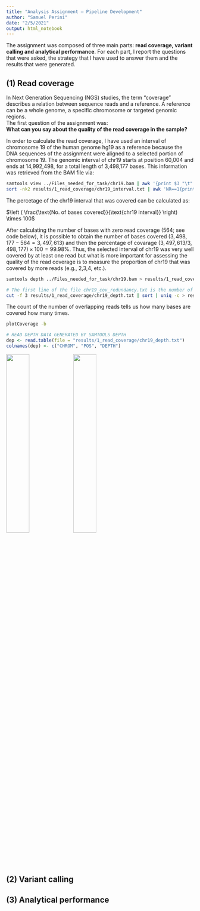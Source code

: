 ```yaml
---
title: "Analysis Assignment – Pipeline Development"
author: "Samuel Perini"
date: "2/5/2021"
output: html_notebook
---
```


The assignment was composed of three main parts: __read coverage, variant calling and analytical performance__. For each part, I report the questions that were asked, the strategy that I have used to answer them and the results that were generated. 

## (1) Read coverage

In Next Generation Sequencing (NGS) studies, the term “coverage” describes a relation between sequence reads and a reference. A reference can be a whole genome, a specific chromosome or targeted genomic regions.  
The first question of the assignment was:  
__What can you say about the quality of the read coverage in the sample?__

In order to calculate the read coverage, I have used an interval of chromosome 19 of the human genome hg19 as a reference because the DNA sequences of the assignment were aligned to a selected portion of chromosome 19. The genomic interval of chr19 starts at position 60,004 and ends at 14,992,498, for a total length of 3,498,177 bases. This information was retrieved from the BAM file via:

```bash
samtools view ../Files_needed_for_task/chr19.bam | awk '{print $3 "\t" $4 "\t" $4+length($10)-1}' > results/1_read_coverage/chr19_interval.txt
sort -nk2 results/1_read_coverage/chr19_interval.txt | awk 'NR==1{print "min:"$2} END{print "max:"$3}'
```

The percetage of the chr19 interval that was covered can be calculated as:

$\left ( \frac{\text{No. of bases covered}}{\text{chr19 interval}} \right) \times 100$

After calculating the number of bases with zero read coverage (564; see code below), it is possible to obtain the number of bases covered $(3,498,177 - 564 = 3,497,613)$ and then the percentage of covarage $(3,497,613 / 3,498,177) \times 100 = 99.98\%$. Thus, the selected interval of chr19 was very well covered by at least one read but what is more important for assessing the quality of the read coverage is to measure the proportion of chr19 that was covered by more reads (e.g., 2,3,4, etc.).

```bash
samtools depth ../Files_needed_for_task/chr19.bam > results/1_read_coverage/chr19_depth.txt

# The first line of the file chr19_cov_redundancy.txt is the number of bases with zero read coverage
cut -f 3 results/1_read_coverage/chr19_depth.txt | sort | uniq -c > results/1_read_coverage/chr19_cov_redundancy.txt
```

The count of the number of overlapping reads tells us how many bases are covered how many times.

```bash
plotCoverage -b 
```


```r
# READ DEPTH DATA GENERATED BY SAMTOOLS DEPTH
dep <- read.table(file = "results/1_read_coverage/chr19_depth.txt")
colnames(dep) <- c("CHROM", "POS", "DEPTH")

```

![](figures/1_read_coverage/isochore.1.png){ width=35% } ![](figures/1_read_coverage/chr19_gc.png){ width=35% } 



## (2) Variant calling



## (3) Analytical performance

